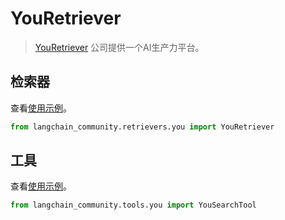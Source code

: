# YouRetriever

>[YouRetriever](https://you.com/about) 公司提供一个AI生产力平台。

## 检索器

查看[使用示例](/docs/integrations/retrievers/you-retriever)。

```python
from langchain_community.retrievers.you import YouRetriever
```

## 工具

查看[使用示例](/docs/integrations/tools/you)。

```python
from langchain_community.tools.you import YouSearchTool
```
